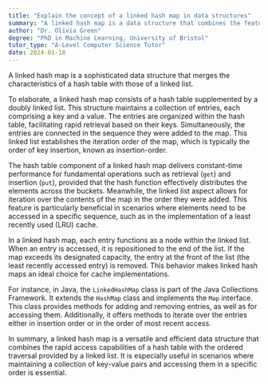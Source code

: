 ```yaml
---
title: "Explain the concept of a linked hash map in data structures"
summary: "A linked hash map is a data structure that combines the features of a hash table and a linked list."
author: "Dr. Olivia Green"
degree: "PhD in Machine Learning, University of Bristol"
tutor_type: "A-Level Computer Science Tutor"
date: 2024-01-18
---
```


A linked hash map is a sophisticated data structure that merges the characteristics of a hash table with those of a linked list.

To elaborate, a linked hash map consists of a hash table supplemented by a doubly linked list. This structure maintains a collection of entries, each comprising a key and a value. The entries are organized within the hash table, facilitating rapid retrieval based on their keys. Simultaneously, the entries are connected in the sequence they were added to the map. This linked list establishes the iteration order of the map, which is typically the order of key insertion, known as insertion-order.

The hash table component of a linked hash map delivers constant-time performance for fundamental operations such as retrieval (`get`) and insertion (`put`), provided that the hash function effectively distributes the elements across the buckets. Meanwhile, the linked list aspect allows for iteration over the contents of the map in the order they were added. This feature is particularly beneficial in scenarios where elements need to be accessed in a specific sequence, such as in the implementation of a least recently used (LRU) cache.

In a linked hash map, each entry functions as a node within the linked list. When an entry is accessed, it is repositioned to the end of the list. If the map exceeds its designated capacity, the entry at the front of the list (the least recently accessed entry) is removed. This behavior makes linked hash maps an ideal choice for cache implementations.

For instance, in Java, the `LinkedHashMap` class is part of the Java Collections Framework. It extends the `HashMap` class and implements the `Map` interface. This class provides methods for adding and removing entries, as well as for accessing them. Additionally, it offers methods to iterate over the entries either in insertion order or in the order of most recent access.

In summary, a linked hash map is a versatile and efficient data structure that combines the rapid access capabilities of a hash table with the ordered traversal provided by a linked list. It is especially useful in scenarios where maintaining a collection of key-value pairs and accessing them in a specific order is essential.
    